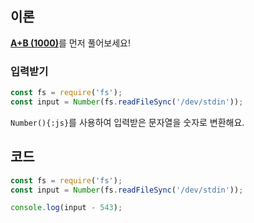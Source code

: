 ## 이론

[**A+B (1000)**](1000?language=js)를 먼저 풀어보세요!

### 입력받기

```js {2}
const fs = require('fs');
const input = Number(fs.readFileSync('/dev/stdin'));
```

`Number(){:js}`를 사용하여 입력받은 문자열을 숫자로 변환해요.

## 코드

```js
const fs = require('fs');
const input = Number(fs.readFileSync('/dev/stdin'));

console.log(input - 543);
```
